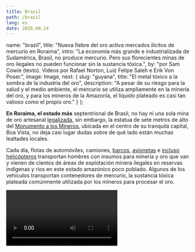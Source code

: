 ---
title: Brazil
path: /brazil
lang: es
date: 2020,09,14
---


  name: "brazil",
  title: "Nueva fiebre del oro activa mercados ilícitos de mercurio en Roraima",
  intro: "La economía más grande e industrializada de Sudamérica, Brasil, no produce mercurio. Pero sus florecientes minas de oro ilegales no pueden funcionar sin la sustancia tóxica.",
  by: "por Sam Cowie (texto). Videos por Rafael Norton, Luiz Felipe Saleh e Erik Von Poser.",
  image: Image,
  next: {
	slug: "guyana",
	title: "El metal tóxico a la sombra de la industria del oro",
	description: "A pesar de su riesgo para la salud y el medio ambiente, el mercurio se utiliza ampliamente en la minería del oro, y para los mineros de la Amazonía, el líquido plateado es casi tan valioso como el propio oro."
  }
};

**En Roraima, el estado más** septentrional de Brasil, no hay ni una sola mina de oro artesanal [legalizada](https://www.bbc.com/portuguese/internacional-48534473), sin embargo, la estatua de sete metros de alto del [Monumento a los Mineros](https://g1.globo.com/rr/roraima/noticia/2020/06/08/monumento-ao-garimpeiro-e-alvo-de-pichacao-em-boa-vista.ghtml), ubicada en el centro de su tranquila capital, Boa Vista, no deja casi lugar dudas sobre de qué lado están muchas lealtades locales.

Cada día, flotas de automóviles, camiones, [barcos](https://g1.globo.com/rr/roraima/noticia/2020/01/09/exercito-prende-15-garimpeiros-em-barcos-carregados-de-material-para-garimpo-na-terra-yanomami.ghtml), [avionetas](https://g1.globo.com/rr/roraima/noticia/2020/07/25/aviao-e-apreendido-empista-clandestina-em-regiao-de-garimpo-ilegal-no-interior-de-roraima.ghtml) e [incluso helicópteros](https://folhabv.com.br/noticia/POLICIA/Ocorrencias/Helicoptero-que-era-usado-no-garimpo-e-apreendido-no-Paredao/65710) transportan hombres con insumos para minería y oro que van y vienen de cientos de áreas de explotación minera ilegales en reservas indígenas y ríos en este estado amazónico poco poblado. Algunos de los vehículos transportan contenedores de mercurio, la sustancia tóxica plateada comúnmente utilizada por los mineros para procesar el oro.

<Video url="https://www.youtube.com/embed/7iIYvI604ac" />

En una madrugada reciente, a finales de junio, la policía militar detuvo un auto con hombres rumbo a Boa Vista, quienes regresaban de un pozo minero ilegal en el distrito de Alto Alegre, donde se encuentra parte de la vasta reserva indígena de los yanomamis en Brasil. Según se informó, días antes, mineros de la región habían disparado y matado a dos Yanomami y herido a otros.

Al registrar el automóvil, los oficiales encontraron ocho balas, un juego de balanzas digitales y dos botellas de Coca-Cola pequeñas que contenían 10 kg de mercurio; una incautación en carretera relativamente grande de la sustancia, pero solo una fracción de lo que se utiliza en el estado anualmente.

La economía más grande e industrializada de Sudamérica, Brasil, no produce mercurio y, aún antes de 2017, [cuando el país ratificó el Convenio de Minamata](http://www.mercuryconvention.org/DNNAdmin/AllENGLISHNewsEntry/tabid/3444/articleType/ArticleView/articleId/158175/language/en-US/Brazil-brings-to-74-the-number-of-future-Parties-to-the-Minamata-Convention.aspx), tratado internacional para proteger la salud humana de las emisiones de mercurio, ya se había prohibido  oficialmente su venta y las agencias federales mantenían [controles estrictos](https://www.icmbio.gov.br/cepsul/images/stories/legislacao/Instrucao_normativa/2015/in_ibama_08_2015_estabelece_cadastro_tecnico_federal_atividades_poluidoras__rvg_p_ibama_395_1989_p_435_1989_p_32_1995_p_46_1996.pdf) sobre las importaciones registradas.

Sin embargo, en los años recientes ha habido un notable aumento de la minería ilegal en Roraima, particularmente en la [reserva indígena de los yanomamis](https://news.mongabay.com/2019/07/yanomami-amazon-reserve-invaded-by-20000-miners-bolsonarofails-to-act/) y, en vista de que casi todos los mineros artesanales de oro del Amazonas brasileño utilizan mercurio, según estudios realizados por el gobierno, es prácticamente seguro que esta nueva fiebre del oro ha causado un aumento del uso ilícito de mercurio.

> Es prácticamente seguro que esta nueva fiebre del oro ha causado un aumento del uso ilícito de mercurio

<Video url="https://www.youtube.com/embed/s6wbj5-VR8w" />

El mercurio utilizado en miles de garimpos (minas ilegales) en todo la Amazonía brasileña suele ser introducido de contrabando desde países vecinos o importado legalmente para utilizarlo en la producción industrial del país y luego es canalizado a redes clandestinas.

<Sidenote side="right">
	Estudio de 2018 del Inventario Nacional de Emisiones de Mercurio de Brasil el precio era de BRL 600 a BRL 1200 el kilo
</Sidenote>

El informe de 2020 de la Fiscalía Federal de Brasil, titulado “Minería ilegal de oro en la Amazonía: marcos jurídicos y asuntos polémicos”, destaca la importancia de las “medidas de mando y control de las fronteras y los mercados informales de comercio de mercurio” para que Brasil cumpla sus objetivos en el marco del Convenio de Minamata.

“Necesitamos inspecciones más permanentes y estructuradas en el lado brasileño”, dijo la diputada de Roraima, Joênia Wapixana, la única legisladora indígena de Brasil. “Pero también necesitamos medidas más estrictas por parte de los países productores de mercurio”, añadió.

## Garimpo en Roraima

Hoy en día, se cree que miles de garimpeiros están excavando en busca de oro en las reservas indígenas de Roraima, ricas en minerales, destruyendo los hábitats naturales y poniendo en peligro a las poblaciones locales, con la crisis de COVID-19 en aumento. Las operaciones recurrentes realizadas por la Policía Federal de Brasil, los organismos de control ambiental y las fuerzas armadas, con el objeto de hacerle frente a la minería ilegal en años recientes han dado lugar a múltiples detenciones, significativas incautaciones de oro y otros bienes, pero, a la larga, no han logrado detener el flujo.

> “La mayor parte de la economía del estado sigue funcionando a partir de la minería ilegal, por lo que la presión es enorme”, dijo una fuente.

![Garimpeiros están excavando en busca de oro en las reservas indígenas de Roraima, ricas en minerales.](../../images/brazil/GP1SU06I_High_res.jpg) *Garimpeiros están excavando en busca de oro en las reservas indígenas de Roraima, ricas en minerales. __Foto por Greenpeace__ *

Los propios mineros son en su mayoría hombres y, a veces, mujeres, pobres, a menudo explotados, que se encuentran en la base de una lucrativa pirámide de contrabando de oro, comercio y logística ilegales que mueven miles de millones de dólares anualmente por todo Brasil.

Es imposible obtener cifras exactas debido al carácter ilícito del comercio, pero se estima que cada año, miles de kilos de oro, incluyendo, más recientemente, las cantidades en aumento de la vecina Venezuela, se extraen ilegalmente y se trafican desde Roraima, robando al estado los tan necesarios ingresos tributarios.

El proceso es posible debido a la pobreza del estado, sus fronteras permeables y sus fuerzas de orden público agobiadas, pero también debido a funcionarios locales corruptos y empresarios e inversores sin escrúpulos.

> “Hay una enorme tolerancia social en la sociedad de Roraima; al minero salvaje no se le considera un criminal”, afirmó Alisson Marugal, fiscal federal de Roraima.

Es un riesgo que compensa, al menos para algunos. Los precios mundiales del oro están en niveles récord, alrededor de USD 62,000 por kilo (en 4 de septiembre), a la vez que los organismos de protección ambiental y de poblaciones indígenas de Brasil se han visto [perjudicados por la crisis de COVID-19](https://www.reuters.com/article/us-health-coronavirus-brazil-environment/exclusive-brazil-scales-back-environmental-enforcement-amid-coronavirus-idUSKBN21E15H) y la [interferencia](https://www.reuters.com/article/us-brazil-environment/televised-raid-on-illegal-amazonmining-angers-brazil-government-leads-to-sacking-idUSKCN21W31A) del gobierno del Presidente Jair Bolsonaro.

El líder de extrema derecha fue elegido presidente en 2018 y obtuvo una victoria contundente aquí en Roraima después de una campaña colmada de retórica pro-garimpeiros, que incluía promesas de aflojar las regulaciones ambientales y legalizar la minería en las reservas indígenas.

<Video url="https://www.youtube.com/embed/Vqef9JdC1D0" />

“Si yo fuera el rey de Roraima, este estado sería en 20 años tan rico como Japón”, dijo Bolsonaro durante una [visita realizada en 2018](https://folhabv.com.br/noticia/POLITICA/Roraima/Bolsonaro---Se-eu-fosse-rei-de-Roraima--estado-teria-economia-igual-a-do-Japao-/38719).

> Durante décadas, una multitud de mineros ilegales de todo Brasil han acudido en masa a este El Dorado amazónico con la esperanza de encontrar fortuna

Durante décadas, una multitud de mineros ilegales de todo Brasil han acudido en masa a este El Dorado amazónico con la esperanza de encontrar fortuna. En la década de 1980, unos cuarenta mil garimpeiros invadieron la tierra yanomami, que es más grande que Portugal.

Como resultado, entre 15% y 20% de la tribu murió por enfermedades y violencia, según lo indicado por antropólogos. Los mineros fueron finalmente expulsados en 1992, cuando la reserva fue oficialmente demarcada por el gobierno brasileño, pero siempre regresaban.

En julio del año en curso, la Policía Federal arrestó en Boa Vista a Pedro Emiliano García, de 59 años, quien portaba 2 kg de oro. Es el único brasileño vivo acusado de genocidio, tras una masacre en 1993 en la tierra de los yanomamis; un infame [ex minero de oro](https://folhabv.com.br/noticia/CIDADES/Capital/Condenadopor-genocidio-de-indios-recebeu-auxilio-emergencial/67085), [acusado de operar aviones](http://www.pf.gov.br/imprensa/noticias/2020/07-noticias-de-julho-de-2020/pf-prende-suspeito-de-atuar-na-logistica-do-garimpo-em-terra-indigena-ianomami) que transportaban mineros a la reserva y de ser el “propietario” de un pozo minero en ese lugar.

![En julio del año en curso, la Policía Federal arrestó en Boa Vista a Pedro Emiliano García, de 59 años, quien portaba 2 kg de oro. Es el único brasileño vivo acusado de genocidio.](../../images/brazil/foto-policia-federal.jpeg) *En julio del año en curso, la Policía Federal arrestó en Boa Vista a Pedro Emiliano García, de 59 años, quien portaba 2 kg de oro. Es el único brasileño vivo acusado de genocidio.*

Aislado del resto del país, la única otra capital de estado brasileño a la que se puede acceder por carretera desde Roraima es Manaos, la capital de la metrópoli de la selva del estado de Amazonas, a la que solo se puede acceder por avión, por río en un largo viaje en barco o por tierra a lo largo de los 870 km de la carretera BR-319 sin asfaltar, que puede ser prácticamente imposible de cruzar durante la temporada de lluvias, de noviembre a marzo.

No obstante, Roraima comparte fronteras terrestres porosas con Venezuela y Guyana. Venezuela se está recuperando de su propia fiebre del oro y de una crisis humanitaria sin precedentes con miles de desesperados refugiados venezolanos que se han asentado en el vecino estado brasileño en los últimos años.

También ha habido un repunte en el flujo de contrabando que incluye oro, armas, cocaína y mercurio con venezolanos explotados, a menudo obligados a trabajar para grupos delictivos, afirman los expertos locales en seguridad.

Mientras tanto, Guyana, uno de los países más pobres de Sudamérica, con una población de 780.000 habitantes y que recientemente comenzó a perforar enormes reservas de petróleo en alta mar, sigue importando sustanciales cantidades de mercurio – como mínimo [34,5 toneladas](https://www.stabroeknews.com/2019/08/31/news/guyana/mercury-imports-capped-at-1000-flasks-per-year/) en 2019 - para utilizarlo en sus propias operaciones de minería artesanal de oro.
Parte del mercurio se trafica a Roraima, según múltiples fuentes locales informaron a InfoAmazonia, la que denominó a Guyana como la principal fuente de mercurio ilícito en el estado.

> “Para los brasileños el acceso a este mercurio (de Guyana) es muy fácil”, afirmó un experto en minería ilegal de Roraima.

## Fácil acceso

La frontera de Roraima con Guyana está formada por el río Takutu; en muchos puntos tiene menos de 100 metros de ancho, tiene cruces ilegales y durante la estación seca, incluso es posible vadearlo.

El río es una ruta consolidada entre ambos países para el tráfico de personas y contrabando de artículos como bebidas alcohólicas, productos alimenticios, suministros médicos y, según afirman fuentes, mercurio.

“No es necesario que vengan por la carretera; vienen por el río y traen la cantidad que quieren. Es muy fácil de comprar”, aseveró una fuente.

“La región, debido a sus características inhóspitas, es una gran facilitadora de cualquier transporte ilícito”, dijo una fuente policial.

Según una fuente de la Policía Federal de Carreteras de Brasil, responsable de las incautaciones en carreteras, parte del mercurio se pasa de contrabando en taxis a través de la frontera con Guyana y se lleva a Boa Vista. Esta versión también fue corroborada por fuentes tomadas en cuenta para este informe en Georgetown, capital de Guyana. La densidad de la sustancia también hace que sea un producto fácil de contrabandear.

> “Una botella de Coca-Cola de 2 litros tiene capacidad para 20 kg de mercurio”

“Una botella de Coca-Cola de 2 litros tiene capacidad para 20 kg de mercurio”, dijo una fuente. “Es poco probable que alguna vez encuentre una tonelada de mercurio; esto es lo que dificulta las inspecciones”.

Además de la densidad, el tráfico de mercurio se ve favorecido por la relativa ambigüedad legal de la sustancia. A diferencia de la cocaína, la marihuana o el oro, por ejemplo, a pesar de sus cualidades destructivas, muchas personas no son conscientes de que es ilegal, incluso muchos policías, afirmaron algunos.

“La mayoría de la gente no lo considera un delito”, dijo un agente de la policía federal que antes trabajaba en Guyana.

Varias otras fuentes sugirieron que se trajeron pequeñas cantidades de mercurio de Venezuela, sobre todo a través del río Uraricoera, en pequeñas porciones a la vez

**Territorio Yanomami y los puntos de minería ilegal**
<iframe src="https://infoamazonia.org/en/embed/?map_only=1&map_id=59813&width=960&height=480" width="960" height="480" frameborder="0"></iframe>

“Es el llamado trabajo de hormiga, donde cada una lleva de 0,5 L a 1 L”, dijo una fuente policial.

Otra fuente, con conexiones mineras ilegales, dijo que los aviones y helicópteros de Roraima que transportan garimpeiros y aterrizan en el lado venezolano de la frontera, a veces recogen el mercurio y lo distribuyen en el territorio yanomami.

Incluso hay algunas pruebas que sugieren que el mercurio contrabandeado a Roraima también se lleva a otras regiones de Brasil.
El año pasado, la policía de carreteras del Amazonas, el estado vecino de Roraima, arrestó a un hombre con 150 kg de mercurio en cuatro frascos de metal, aparentemente valorados en BRL 90.000, junto con 35 mil paquetes de cigarrillos.

El hombre dijo que había salido de Boa Vista y estaba transportando el mercurio a Manaos, que luego sería enviado a Itaituba, el centro minero ilegal más importante del Amazonas brasileño.

<Video url="https://www.youtube.com/embed/6mVE6V9aaWs" />

En el resto de Brasil, se cree que una gran cantidad de mercurio entra a través de Bolivia, el segundo mayor importador del mundo después de la India, que, según las cifras del Banco Mundial, importó 196 toneladas en 2018.

Los estados de Rondonia y Mato Grosso, los cuales comparten enormes fronteras terrestres con Bolivia, tienen sus propias industrias mineras ilegales, así como acceso por carretera a gran parte del Amazonas brasileño.

A principios de este año, dos hombres fueron arrestados en la carretera BR-364 en Rondonia, transportando [80 kg de mercurio](https://g1.globo.com/ro/rondonia/noticia/2020/01/25/80-quilos-de-mercurio-sao-apreendidos-com-dupla-em-carro-na-br-364.ghtml) que, según dijeron, se vendería en los pozos mineros ilegales de la ciudad de Ariquemes.

La cantidad de rutas potenciales demuestra que el mercurio es una sustancia ágil que se puede adaptar a sus condiciones, incluyendo restricciones, incautaciones y alzas de precios. Como muchas sustancias ilegales, eventualmente llega a donde hay demanda.

“Es como la misma lógica del tráfico de drogas”, dijo un experto forense de la Policía Federal con sede en la región del río Tapajós en Brasil, quien prefirió mantener el anonimato. “Las cantidades más grandes se llevan a destinos y luego se dividen en cantidades más pequeñas para venderlas”.

En todo el Amazonas brasileño, los productos que se venden en minas remotas ilegales, a las que muchas veces solo se puede llegar en avión o en barco, tales como agua, Coca-Cola, alimentos enlatados, alcohol y acceso a Internet, se ofrecen a precios muy elevados y se dice que con el mercurio pasa lo mismo.

Los precios del mercurio en Brasil parecen fluctuar según la región. Una fuente aseveró que el mercurio se podría comprar localmente en Roraima por BRL 500 el kilo, mientras que en el Estudio de 2018 del Inventario Nacional de Emisiones de Mercurio de Brasil el precio era de BRL 600 a BRL 1200 el kilo, dependiendo del estado.

El mercurio también parece estar ampliamente disponible [en línea](https://www.construvolts.com.br/mercrio-vivo-azougue-100g-p136), pero a precios mucho más altos, por ejemplo,  BRL 850 por 100 g.

Por otra parte, en el informe de 2020 [La nueva fiebre del oro en el Amazonas](http://www.escolhas.org/wpcontent/uploads/2020/05/TD_04_GARIMPO_A-NOVA-CORRIDA-DO-OURO-NA-AMAZONIA_maio_2020.pdf) de la ONG ambientalista brasileña Instituto Escolhas, una fuente pro-garimpeiros de la región brasileña del río Tapajós, alegó que el mercurio tenía un precio de BRL 1.500 y que, por lo tanto, se utilizaba con “moderación”.

## Emisiones de mercurio

Las estimaciones de la cantidad de mercurio liberado cada año en el medio ambiente de Brasil varían enormemente.

Los grupos garimpeiros insisten en que las emisiones han disminuido en los últimos años debido al aumento del [uso de retortas](https://listamercadolivre.com.br/recuperador-de-merc%C3%BArio-cadinho-para-garimpo), un objeto metálico que parece una gran tetera, fácil de adquirir en línea y relativamente económico, que puede recuperar grandes cantidades de mercurio.

Los minoristas de retortas afirman que se puede recuperar el 100%, mientras que los estudios sugieren que se puede recuperar más del 70%, a diferencia de los métodos de filtrado estándar que recuperan un 50% en promedio.

El estudio más completo de Brasil sobre el uso de mercurio en la minería artesanal, el Inventario Nacional de Emisiones de Mercurio publicado en 2018, concluyó que en 2016 se liberaron en el medio ambiente entre 18,5 y 221,5 toneladas de mercurio, y alrededor de dos tercios de estas van a la atmósfera y el resto al suelo y ríos.

La enorme variación depende de la cantidad de oro extraído ilegalmente, que según el informe podría oscilar entre 50% y 100% de la cantidad declarada, aunque, debido a las dificultades de medición, también podría ser mayor.

En el primer tercio de 2020, Brasil exportó 29 toneladas de oro, un aumento del 15% con respecto al mismo período de 2019, según señala el informe del Instituto Escolhas.

> En el primer tercio de 2020, Brasil exportó 29 toneladas de oro, un aumento del 15% con respecto al mismo período de 2019

---

De acuerdo con el Inventario Nacional de Emisiones de Mercurio, la cantidad de mercurio liberada en el medio ambiente también depende de lo común que sea el uso de retortas y técnicas de filtrado.
Las técnicas de filtrado, que pueden recuperar hasta el 50% del mercurio, fueron prácticamente universales entre los 26 grupos de minería artesanal estudiados en el informe, lo que tiene sentido dado el costo de la sustancia, señaló el informe.

El informe concluyó que, en promedio, los grupos de minería artesanal de Brasil utilizarían 1 g de mercurio para producir 1 g de oro, aunque el promedio mundial es de 3:1 de mercurio y oro.

“Con un kilo de mercurio se puede trabajar durante meses”, dijo una fuente. “Pero con tanta gente trabajando, poco a poco los daños se acumulan”.

## Afectaciones a la salud

En una decisión histórica reciente, motivada por la crisis de COVID-19 y a petición de grupos de defensa de los indígenas, la Corte Suprema del Brasil ordenó que las autoridades deben actuar para retirar los miles de garimpeiros de la reserva yanomami, donde al menos cuatro indígenas han muerto a causa de la enfermedad.

Sin embargo, aunque todos los mineros se vayan - un resultado bastante ambicioso - y se reduzcan los riesgos de transmisión de COVID-19, otro asesino silencioso permanece, el mercurio.

El uso de la sustancia en la minería artesanal puede envenenar los ríos y las cadenas alimenticias locales. En 2019, en una audiencia pública ante la Cámara de Representantes de Brasil, los investigadores presentaron un estudio que relacionaba la parálisis cerebral en niños indígenas de las zonas mineras con la exposición prenatal al mercurio.

<Video url="https://youtube.com/embed/gFpOCFpCn8A" />

El mismo año, una investigación de la Fundación Oswaldo Cruz del Brasil determinó que el [56% de las mujeres](https://oglobo.globo.com/brasil/estudo-da-fiocruzmostra-que-56-dos-ianomamis-tem-mercurio-acima-do-limite-23852233) y los niños indígenas sometidos a pruebas en la reserva indígena de los yanomamis tenían niveles de mercurio que excedían los límites fijados por la Organización Mundial de la Salud.

Paulo Cesar Basta, profesor de salud pública a cargo de la investigación, destacó los peligros del mercurio: su longevidad y capacidad de permanencia en el medio ambiente por mucho tiempo, su capacidad para transitar entre aguas, suelos y peces y su capacidad de acumularse y crecer en los seres humanos y otros animales.

> "El mercurio en peligro a toda una generación de niños”, afirmó Paulo Cesar Basta, profesor de salud pública

Actualmente, las tierras indígenas de Roraima enfrentan mayor presión por la minería ilegal y el uso de mercurio, en parte debido a las promesas del presidente Jair Bolsonaro de legalizar la actividad de los garimpeiros, alegan los defensores locales.

Las presiones también provienen de las comunidades. El senador de Roraima, Chico Rodrigues, a favor de la minería y aliado de Bolsonaro, grabó recientemente un video sobre la comunidad indígena de Napoleão, alentando la actividad junto con líderes indígenas pro-garimpeiros, entre ellos Irisnaide Silva, quien [se reunió con Bolsonaro](https://abracambrasil.org.br/noticias/217-bolsonaro-recebe-indigenas-no-palacio-do-planalto-e-defende-mineracao-e-agropecuaria-em-suas-terras) el año pasado en Brasilia, la capital.

Al mismo tiempo, en la reserva indígena de Raposa Serra do Sol, la segunda más grande del estado, la reciente invasión de unos 2.000 mineros de oro ilegales y el uso generalizado de mercurio amenazan con envenenar los suministros de agua y las cadenas alimenticias.

“Tememos que, con el inicio de la temporada de lluvias, este material (el mercurio) llegue a ríos y arroyos que antes no estaban contaminados”, dijo Ivo Cípio Aureliano, abogado y asesor jurídico del Consejo Indígena de Roraima.

## Incautación récord

<Sidenote side="right">
	El Banco Mundial indica que entre 2006 y 2016, Brasil importó un promedio de 25 toneladas anuales y en 2018, importó 20 toneladas.
</Sidenote>

Brasil sigue importando mercurio para su propia producción industrial, principalmente a Sao Paulo y al a estado meridional de Santa Catarina. El Banco Mundial indica que entre 2006 y 2016, Brasil importó un promedio de 25 toneladas anuales y en 2018, importó 20 toneladas.

En 2018, la agencia medioambiental de Brasil, Ibama, incautó un récord de 430 kg de mercurio e interceptó otros 1700 kg que estaban siendo importados legalmente por la empresa química Quimidrol de Santa Catarina desde Turquía, los que Ibama alegó que serían desviados para su uso en pozos mineros ilegales del Amazonas.

Durante años, la empresa había importado mercurio que se utilizaba en el mercado de ortodoncia de Brasil, pero cayó en desuso cuando surgieron nuevas tecnologías dentales, afirman los investigadores.

Sin embargo, Ibama señala que el mercurio incautado se debía entregar a una empresa fantasma en el estado de Mato Grosso, en la frontera con el Amazonas, la cual recibió entre 2014 y 2017, 8700 kg de mercurio de la empresa química.

InfoAmazonia tuvo acceso a los documentos judiciales de la apelación de la empresa, la cual fue rechazada, y estos mencionaban extractos de un informe clasificado de Ibama que señalaba que la empresa fantasma estaba relacionada con un conocido proveedor de mercurio ilícito en la región amazónica del sur de Brasil.

“Con la incautación de una cantidad tan grande sería razonable imaginar que habría habido una brecha en el mercado y que las rutas de contrabando habrían aumentado”, dijo un investigador que trabajó en el caso.

## Contexto general

Fuentes en Roraima dijeron a InfoAmazonia que la gran mayoría de las personas que introducen mercurio de contrabando en el estado son de poca monta, aunque en última instancia trabajen en nombre de grandes inversores de minería ilegal.

Máquinas como las plataformas de dragado que ocupan los ríos del territorio yanomami requieren un costo inicial mínimo de BRL 150.000 y los propietarios también suelen ser dueños de un negocio legítimo, como una gasolinera, un hotel, un supermercado o una tienda de ropa.

“Nunca se identificará quién es el propietario”, afirmó una fuente.  “Designará a un minero experimentado como su gerente”, añadió. “Y hará que alguien adquiera el mercurio”.

Las plataformas de dragado y otras máquinas utilizadas en la minería ilegal, como las moinhos (trituradoras de rocas) en la reserva de Raposa Serra do Sol, requieren enormes cantidades de gasolina para funcionar constantemente y, en Roraima, es común que los camiones que transportan miles de litros de gasolina sean detenidos y se incauten sus cargas.

> Máquinas como las plataformas de dragado que ocupan los ríos del territorio yanomami requieren un costo inicial mínimo de BRL 150.000

El mercurio y los hombres suelen llegar a los pozos mineros más remotos en avionetas, y las empresas de aviación que operan en Roraima y que han recibido contratos públicos millonarios también han sido [investigadas](https://oglobo.globo.com/brasilanac-abre-processo-paraapurar-possiveis-irregularidades-de-empresa-de-taxi-aereo-suspeita-de-atuar-em-garimpo-ilegal-1-24530676) por dirigir logística aérea para la minería ilegal.

“Sin la logística no se tienen garimpos”, afirmó el señor Marugal, Fiscal Federal.

El transporte aéreo en Roraima es un mercado tan lucrativo que se piensa que incluso ha llevado a [asesinatos](http://g1.globo.com/brasil/noticia/2011/05/dono-de-empresa-aerea-e-morto-tiros-em-frente-pizzaria-de-boa-vista.html) entre [empresarios rivales](https://mp-rr.jusbrasil.com.br/noticias/100044596/acusado-de-executar-empresario-da-aviacao-e-condenado-a-21-anos) en el pasado.

Los helicópteros también se utilizan cada vez más, según una fuente, y se han notificado varias incautaciones recientes tras los esfuerzos de los organismos de orden público por destruir pistas de aterrizaje clandestinas.

## Oro venezolano

Y para complicar aún más el asunto para Roraima, el oro de cientos de minas ilegales de Venezuela está siendo traficado con mayor frecuencia a Roraima y luego desde Brasil hacia la cadena de suministro global, según han demostrado las investigaciones de la Policía Federal.

El año pasado, según el Comex Stat (estadísticas de comercio exterior) de Brasil, al menos 668 kg de oro, que los agentes federales creían que se habían sacado de Venezuela y de la reserva de los yanomamis, se exportaron oficialmente desde Roraima, a pesar de que el estado no tenía una operación legalizada.

El oro fue la segunda mayor exportación del estado en 2019, siendo la India el principal comprador. Ese año, la mayor importación del estado fueron aviones y partes relacionadas, esenciales para la logística del comercio ilegal de la minería de oro.

> Para complicar aún más el asunto, el oro de cientos de minas ilegales de Venezuela está siendo traficado con mayor frecuencia a Roraima.

A principios de este mes, una mujer brasileña fue arrestada en la ciudad fronteriza de Pacaraima con 11 kg de oro y USD 4.200 en efectivo. El mismo día, la Policía Federal hizo una [redada en varias direcciones](https://g1.globo.com/rr/roraima/noticia/2020/08/06/pf-deflagra-operacao-contra-comercio-e-contrabando-de-ouro-da-terra-yanomami-e-venezuela.ghtml) en Roraima, así como en Sao Paulo, apuntando a una organización criminal responsable de manejar oro tomado ilegalmente de Venezuela y del territorio yanomami.

Una de las direcciones es la misma que estuvo en el centro del escándalo que estalló a finales [del año pasado](https://g1.globo.com/rr/roraima/noticia/2019/12/06/pfmira-grupo-que-contrabandeou-12-tonelada-de-ouro-davenezuela-por-rr-e-movimentou-r-230-milhoes.ghtml), que involucró a redes criminales brasileñas y venezolanas, con un venezolano buscado por la Interpol.

El grupo, según la policía federal, trasladó al menos 1200 kg de oro en un período de dos años. El oro se introdujo de contrabando desde Venezuela a Roraima en pequeñas cantidades, utilizando mulas, y luego se llevó a Sao Paulo, desde donde se exportó al extranjero a la India y los Emiratos Árabes Unidos.

“Somos un estado fronterizo, con todas las fragilidades que eso conlleva”, dijo el señor Marugal, Fiscal Federal.

